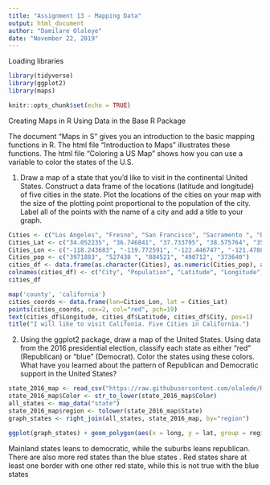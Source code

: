 ```yaml
---
title: "Assignment 13 - Mapping Data"
output: html_document
author: "Damilare Olaleye"
date: "November 22, 2019"
---
```


Loading libraries
```r
library(tidyverse)
library(ggplot2)
library(maps)
```

```r
knitr::opts_chunk$set(echo = TRUE)
```

Creating Maps in R Using Data in the Base R Package

The document “Maps in S” gives you an introduction to the basic mapping functions in R. 
The html file “Introduction to Maps”  illustrates these functions.
The html file “Coloring a US Map” shows how you can use a variable to color the states of the U.S.


1.  Draw a map of a state that you’d like to visit in the continental United States.  Construct a data frame of the locations (latitude and longitude) of five cities  in the state.  Plot the locations of the cities on your map with the size of the plotting point proportional to the population of the city.  Label all of the points with the name of a city and add a title to your graph.

```r
Cities <- c("Los Angeles", "Fresno", "San Francisco", "Sacramento ", "Bakersfield")
Cities_Lat <- c("34.052235", "36.746841", "37.733795", "38.575764", "35.393528")
Cities_Lon <- c("-118.243683", "-119.772591", "-122.446747", "-121.478851", "-119.043732") 
Cities_pop <- c("3971883", "527438 ", "884521", "490712", "373640")
cities_df <- data.frame(as.character(Cities), as.numeric(Cities_pop), as.numeric(Cities_Lat), as.numeric(Cities_Lon))
colnames(cities_df) <- c("City", "Population", "Latitude", "Longitude")
cities_df
```
```r
map('county', 'california')
cities_coords <- data.frame(lon=Cities_Lon, lat = Cities_Lat)
points(cities_coords, cex=2, col="red", pch=19)
text(cities_df$Longitude, cities_df$Latitude, cities_df$City, pos=1)
title("I will like to visit Califonia. Five Cities in California.")

```

2.  Using the ggplot2 package, draw a map of the United States.  Using data from the 2016 presidential election, classify each state as either “red” (Republican) or “blue” (Democrat).  Color the states using these colors.  What have you learned about the pattern of Republican and Democratic support in the United States?

```r
state_2016_map <- read_csv("https://raw.githubusercontent.com/olalede/RStudio-3430/master/us_states_2016_election_us.csv")
state_2016_map$Color <- str_to_lower(state_2016_map$Color)
all_states <- map_data("state")
state_2016_map$region <- tolower(state_2016_map$State)
graph_states <- right_join(all_states, state_2016_map, by="region")

ggplot(graph_states) + geom_polygon(aes(x = long, y = lat, group = region), fill = graph_states$Color, color = "black") + coord_fixed(1.3) + guides(fill = F, color = F) + ylab('Latitude') + xlab('Longitude')
```

Mainland states leans to democratic, while the suburbs leans republican. There are also more red states than the blue states . Red states share at least one border with one other red state, while this is not true with the blue states


